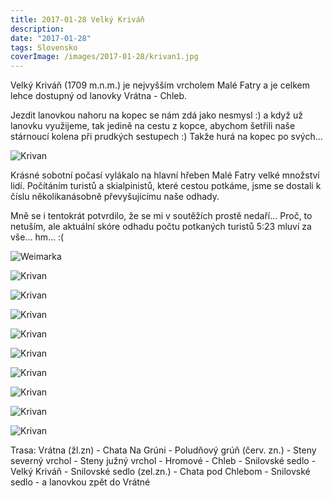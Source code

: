 ```yaml
---
title: 2017-01-28 Velký Kriváň
description:
date: "2017-01-28"
tags: Slovensko
coverImage: /images/2017-01-28/krivan1.jpg
---
```



Velký Kriváň (1709 m.n.m.) je nejvyšším vrcholem Malé Fatry a je celkem lehce dostupný od lanovky Vrátna - Chleb.

Jezdit lanovkou nahoru na kopec se nám zdá jako nesmysl :) a když už lanovku využijeme, tak jedině na cestu z kopce, abychom šetřili naše stárnoucí kolena při prudkých sestupech :) Takže hurá na kopec po svých...

<div className="flex justify-center">
  <Image
    src="/images/2017-01-28/krivan2.jpg"
    alt="Krivan"
    width={750}
    height={1080}
    priority
    className="next-image"
  />
</div>

Krásné sobotní počasí vylákalo na hlavní hřeben Malé Fatry velké množství lidí. Počítáním turistů a skialpinistů, které cestou potkáme, jsme se dostali k číslu několikanásobně převyšujícímu naše odhady.

Mně se i tentokrát potvrdilo, že se mi v soutěžích prostě nedaří... Proč, to netuším, ale aktuální skóre odhadu počtu potkaných turistů 5:23 mluví za vše... hm... :(

<Image
  src="/images/2017-01-28/weimarka.jpg"
  alt="Weimarka"
  width={1280}
  height={750}
  priority
  className="next-image"
/>

<Image
  src="/images/2017-01-28/krivan1.jpg"
  alt="Krivan"
  width={1280}
  height={750}
  priority
  className="next-image"
/>

<Image
  src="/images/2017-01-28/krivan3.jpg"
  alt="Krivan"
  width={1280}
  height={750}
  priority
  className="next-image"
/>

<Image
  src="/images/2017-01-28/krivan4.jpg"
  alt="Krivan"
  width={1280}
  height={750}
  priority
  className="next-image"
/>

<Image
  src="/images/2017-01-28/krivan5.jpg"
  alt="Krivan"
  width={1280}
  height={750}
  priority
  className="next-image"
/>

<Image
  src="/images/2017-01-28/krivan6.jpg"
  alt="Krivan"
  width={1280}
  height={750}
  priority
  className="next-image"
/>

<Image
  src="/images/2017-01-28/krivan7.jpg"
  alt="Krivan"
  width={1280}
  height={750}
  priority
  className="next-image"
/>

<Image
  src="/images/2017-01-28/krivan8.jpg"
  alt="Krivan"
  width={1280}
  height={750}
  priority
  className="next-image"
/>

<Image
  src="/images/2017-01-28/krivan9.jpg"
  alt="Krivan"
  width={1280}
  height={750}
  priority
  className="next-image"
/>

<Image
  src="/images/2017-01-28/krivan10.jpg"
  alt="Krivan"
  width={1280}
  height={750}
  priority
  className="next-image"
/>

Trasa: Vrátna (žl.zn) - Chata Na Grúni - Poludňový grúň (červ. zn.) - Steny severný vrchol - Steny južný vrchol - Hromové - Chleb - Snilovské sedlo - Velký Kriváň - Snilovské sedlo (zel.zn.) - Chata pod Chlebom - Snilovské sedlo - a lanovkou zpět do Vrátné
